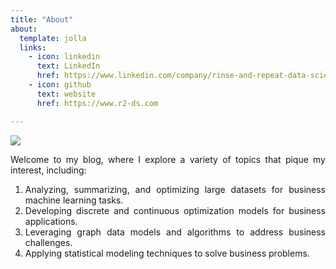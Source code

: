 ```yaml
---
title: "About"
about:
  template: jolla
  links:
    - icon: linkedin
      text: LinkedIn
      href: https://www.linkedin.com/company/rinse-and-repeat-data-science
    - icon: github
      text: website
      href: https://www.r2-ds.com

---
```


![](logonav_resized.png)

::: {style="text-align: justify"}
Welcome to my blog, where I explore a variety of topics that pique my interest, including:

1. Analyzing, summarizing, and optimizing large datasets for business machine learning tasks.
2. Developing discrete and continuous optimization models for business applications.
3. Leveraging graph data models and algorithms to address business challenges.
4. Applying statistical modeling techniques to solve business problems.

:::

